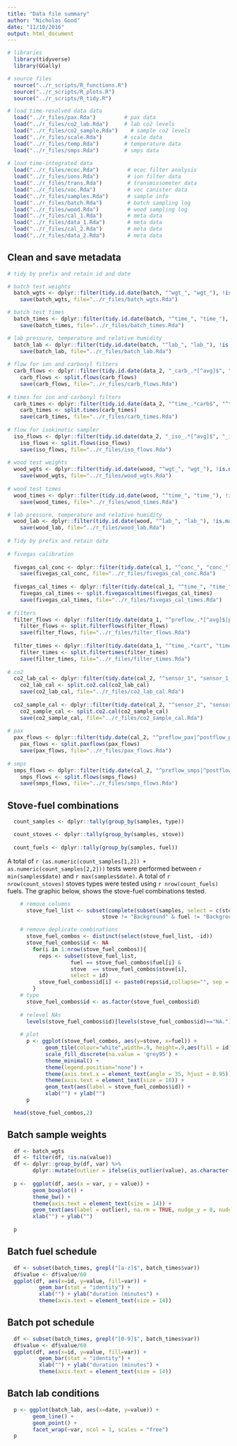 ```yaml
---
title: "Data file summary"
author: "Nicholas Good"
date: "11/10/2016"
output: html_document
---
```


```r
# libraries
  library(tidyverse)
  library(GGally)

# source files
  source("../r_scripts/R_functions.R")
  source("../r_scripts/R_plots.R")
  source("../r_scripts/R_tidy.R")
```  
  
```r
# load time-resolved data data
  load("../r_files/pax.Rda")         # pax data
  load("../r_files/co2_lab.Rda")     # lab co2 levels
  load("../r_files/co2_sample.Rda")    # sample co2 levels
  load("../r_files/scale.Rda")       # scale data
  load("../r_files/temp.Rda")        # temperature data
  load("../r_files/smps.Rda")        # smps data
  
# load time-integrated data
  load("../r_files/ecoc.Rda")         # ecoc filter analysis
  load("../r_files/ions.Rda")         # ion filter data
  load("../r_files/trans.Rda")        # transmissometer data
  load("../r_files/voc.Rda")          # voc canister data
  load("../r_files/samples.Rda")      # sample info
  load("../r_files/batch.Rda")        # batch sampling log
  load("../r_files/wood.Rda")         # wood sampling log
  load("../r_files/cal_1.Rda")        # meta data
  load("../r_files/data_1.Rda")       # meta data
  load("../r_files/cal_2.Rda")        # meta data
  load("../r_files/data_2.Rda")       # meta data
```

## Clean and save metadata

```r
# tidy by prefix and retain id and date

# batch test weights
  batch_wgts <- dplyr::filter(tidy.id.date(batch, "^wgt_", "wgt_"), !is.na(value))
    save(batch_wgts, file="../r_files/batch_wgts.Rda")

# batch test times   
  batch_times <- dplyr::filter(tidy.id.date(batch, "^time_", "time_"), !is.na(value))
    save(batch_times, file="../r_files/batch_times.Rda")

# lab pressure, temperature and relative humidity
  batch_lab <- dplyr::filter(tidy.id.date(batch, "^lab_", "lab_"), !is.na(value))
    save(batch_lab, file="../r_files/batch_lab.Rda")
    
# flow for ion and carbonyl filters
  carb_flows <- dplyr::filter(tidy.id.date(data_2, "_carb_.*[^avg]$", "_carb_"), !is.na(value))
    carb_flows <- split.flows(carb_flows)
    save(carb_flows, file="../r_files/carb_flows.Rda")
  
# times for ion and carbonyl filters
  carb_times <- dplyr::filter(tidy.id.date(data_2, "^time_.*carb$", "^time_"), !is.na(value))
    carb_times <- split.times(carb_times)
    save(carb_times, file="../r_files/carb_times.Rda")
 
# flow for isokinetic sampler
  iso_flows <- dplyr::filter(tidy.id.date(data_2, "_iso_.*[^avg]$", "_iso_"), !is.na(value))
    iso_flows <- split.flows(iso_flows)
    save(iso_flows, file="../r_files/iso_flows.Rda")
    
# wood test weights  
  wood_wgts <- dplyr::filter(tidy.id.date(wood, "^wgt_", "wgt_"), !is.na(value))
    save(wood_wgts, file="../r_files/wood_wgts.Rda")
  
# wood test times
  wood_times <- dplyr::filter(tidy.id.date(wood, "^time_", "time_"), !is.na(value))
    save(wood_times, file="../r_files/wood_times.Rda")

# lab pressure, temperature and relative humidity
  wood_lab <- dplyr::filter(tidy.id.date(wood, "^lab_", "lab_"), !is.na(value))
    save(wood_lab, file="../r_files/wood_lab.Rda")
    
# Tidy by prefix and retain date
    
# fivegas calibration
    
  fivegas_cal_conc <- dplyr::filter(tidy.date(cal_1, "^conc_", "conc_"), !is.na(value))
    save(fivegas_cal_conc, file="../r_files/fivegas_cal_conc.Rda")
    
  fivegas_cal_times <- dplyr::filter(tidy.date(cal_1, "^time_", "time_"), !is.na(value))
    fivegas_cal_times <- split.fivegascaltimes(fivegas_cal_times)
    save(fivegas_cal_times, file="../r_files/fivegas_cal_times.Rda")
    
# filters
  filter_flows <- dplyr::filter(tidy.date(data_1, "^preflow_.*[^avg]$|postflow.*[^avg]$", ""), !is.na(value))
    filter_flows <- split.filterflows(filter_flows)
    save(filter_flows, file="../r_files/filter_flows.Rda")
    
  filter_times <- dplyr::filter(tidy.date(data_1, "^time_.*cart", "time_"), !is.na(value))
    filter_times <- split.filtertimes(filter_times)
    save(filter_times, file="../r_files/filter_times.Rda")
    
# co2
  co2_lab_cal <- dplyr::filter(tidy.date(cal_2, "^sensor_1", "sensor_1_"), !is.na(value))
    co2_lab_cal <- split.co2.cal(co2_lab_cal)
    save(co2_lab_cal, file="../r_files/co2_lab_cal.Rda")
    
  co2_sample_cal <- dplyr::filter(tidy.date(cal_2, "^sensor_2", "sensor_2_"), !is.na(value))
    co2_sample_cal <- split.co2.cal(co2_sample_cal)
    save(co2_sample_cal, file="../r_files/co2_sample_cal.Rda")
    
# pax
  pax_flows <- dplyr::filter(tidy.date(cal_2, "^preflow_pax|^postflow_pax", ""), !is.na(value))
    pax_flows <- split.paxflows(pax_flows)
    save(pax_flows, file="../r_files/pax_flows.Rda")
    
# smps
  smps_flows <- dplyr::filter(tidy.date(cal_2, "^preflow_smps|^postflow_smps", ""), !is.na(value))
    smps_flows <- split.flows(smps_flows)
    save(smps_flows, file="../r_files/smps_flows.Rda")

```

## Stove-fuel combinations

```r
  count_samples <- dplyr::tally(group_by(samples, type))

  count_stoves <- dplyr::tally(group_by(samples, stove)) 
  
  count_fuels <- dplyr::tally(group_by(samples, fuel))
```

A total of `r (as.numeric(count_samples[1,2]) + as.numeric(count_samples[2,2]))` tests were performed between `r min(samples$date)` and `r max(samples$date)`. A total of `r nrow(count_stoves)` stoves types were tested using `r nrow(count_fuels)` fuels. The graphic below, shows the stove-fuel combinations tested. 

```r
    # remove columns
      stove_fuel_list <- subset(complete(subset(samples, select = c(stove,fuel, id)), stove, fuel),
                              stove != "Background" & fuel != "Background")

    # remove deplicate combinations
      stove_fuel_combos <- distinct(select(stove_fuel_list, -id))
      stove_fuel_combos$id <- NA
        for(i in 1:nrow(stove_fuel_combos)){
          reps <- subset(stove_fuel_list, 
                    fuel == stove_fuel_combos$fuel[i] &
                    stove  == stove_fuel_combos$stove[i],
                    select = id)
          stove_fuel_combos$id[i] <- paste0(reps$id,collapse="", sep = ".")
        }
    # type
      stove_fuel_combos$id <- as.factor(stove_fuel_combos$id)
      
    # relevel NAs
      levels(stove_fuel_combos$id)[levels(stove_fuel_combos$id)=="NA."] <- NA
      
    # plot
      p <- ggplot(stove_fuel_combos, aes(y=stove, x=fuel)) + 
            geom_tile(colour="white",width=.9, height=.9,aes(fill = id)) +
            scale_fill_discrete(na.value = 'grey95') +
            theme_minimal() +
            theme(legend.position="none") +
            theme(axis.text.x = element_text(angle = 35, hjust = 0.95)) +
            theme(axis.text = element_text(size = 18)) +
            geom_text(aes(label = stove_fuel_combos$id)) +
            xlab("") + ylab("")
      p
``` 

```r
  head(stove_fuel_combos,2)
```

## Batch sample weights

```r
  df <- batch_wgts
  df <- filter(df, !is.na(value))
  df <- dplyr::group_by(df, var) %>% 
        dplyr::mutate(outlier = ifelse(is_outlier(value), as.character(id), NA))
  
  p <-  ggplot(df, aes(x = var, y = value)) +
        geom_boxplot() +
        theme_bw() +
        theme(axis.text = element_text(size = 14)) +
        geom_text(aes(label = outlier), na.rm = TRUE, nudge_y = 0, nudge_x = 0.3, size = 4) +
        xlab("") + ylab("")
  
  p
```

## Batch fuel schedule

```r
  df <- subset(batch_times, grepl("[a-z]$", batch_times$var))
  df$value <- df$value/60
  ggplot(df, aes(x=id, y=value, fill=var)) +
          geom_bar(stat = "identity") +
          xlab("") + ylab("duration (minutes") +
          theme(axis.text = element_text(size = 14))

```

## Batch pot schedule

```r
  df <- subset(batch_times, grepl("[0-9]$", batch_times$var))
  df$value <- df$value/60
  ggplot(df, aes(x=id, y=value, fill=var)) +
          geom_bar(stat = "identity") +
          xlab("") + ylab("duration (minutes") +
          theme(axis.text = element_text(size = 14))
```

## Batch lab conditions

```r
  p <- ggplot(batch_lab, aes(x=date, y=value)) + 
        geom_line() +
        geom_point() +
        facet_wrap(~var, ncol = 1, scales = "free")
  p
```




